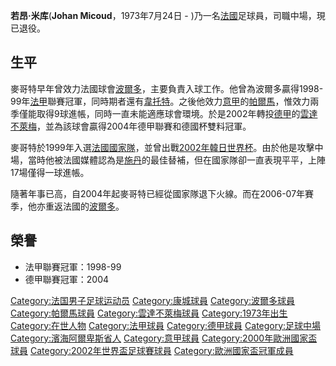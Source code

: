 {{noteTA
|T=zh-hans:若昂·米库;zh-hk:約翰·麥哥特;zh-tw:若昂·米庫;
|G1=足球
|1=zh-hans:若昂·米库;zh-hk:約翰·麥哥特;zh-tw:若昂·米庫;
}}
{{Football player infobox
| playername= 若昂·米库<br />''Johan Micoud''
| fullname= 若昂·米库
| englishfullname= Johan Micoud
| image = [[File:jmicoud.jpg|250px]]
| height = {{height|m=1.85}}
| weight = 77 kg
| nickname =
| dateofbirth = {{birth date and age|1973|7|24}} 
| cityofbirth = [[戛纳|-{zh-hans:戛纳; zh-hant:康城;}-]]
| countryofbirth = {{FRA}} 
| currentclub  = 已退役
| clubnumber = 
| position = [[攻擊中場|攻擊中場]]
| youthyears =
| youthclubs =
| years = 1992-96<br/>1996-00<br/>2000-02<br/>2002-06<br/>2006-08
| clubs = [[AS_Cannes|康城]]<br />[[波爾多足球俱樂部|波爾多]]<br />[[帕爾馬足球俱樂部|帕爾馬]]<br />[[雲達不萊梅|雲達不萊梅]]<br />[[波爾多足球俱樂部|波爾多]]
| caps(goals) = 127 (17)<br />127 (27)<br />47 (9)<br />123 (31)<br />61 (10)
| nationalyears = 1999-04
| nationalteam = {{fb|FRA}}
| nationalcaps(goals) = 17 (1)
| pcupdate = 2008.12.20
| ntupdate = 2006.05.26
}}
'''若昂·米库'''('''Johan Micoud'''，1973年7月24日 - )乃一名[[法國|法國]]足球員，司職中場，現已退役。

==生平==
麥哥特早年曾效力法國球會[[波爾多足球俱樂部|波爾多]]，主要負責入球工作。他曾為波爾多贏得1998-99年[[法甲|法甲]]聯賽冠軍，同時期者還有[[西尔万·维尔托德|韋托特]]。之後他效力[[意甲|意甲]]的[[帕爾馬足球俱樂部|帕爾馬]]，惟效力兩季僅能取得9球進帳，同時一直未能適應球會環境。於是2002年轉投[[德甲|德甲]]的[[雲達不萊梅|雲達不萊梅]]，並為該球會贏得2004年德甲聯賽和德國杯雙料冠軍。

麥哥特於1999年入選[[法國國家足球隊|法國國家隊]]，並曾出戰[[2002年世界盃足球賽|2002年韓日世界杯]]。由於他是攻擊中場，當時他被法國媒體認為是[[施丹|施丹]]的最佳替補，但在國家隊卻一直表現平平，上陣17場僅得一球進帳。

隨著年事已高，自2004年起麥哥特已經從國家隊退下火線。而在2006-07年賽季，他亦重返法國的[[波爾多足球俱樂部|波爾多]]。

==榮譽==
* 法甲聯賽冠軍：1998-99
* 德甲聯賽冠軍：2004

{{2000年歐洲足球錦標賽法國參賽名單}}
{{2002年世界杯足球赛法国参赛名单}}

{{DEFAULTSORT:Micoud, Johan}}
[[Category:法国男子足球运动员|Category:法国男子足球运动员]]
[[Category:康城球員|Category:康城球員]]
[[Category:波爾多球員|Category:波爾多球員]]
[[Category:帕爾馬球員|Category:帕爾馬球員]]
[[Category:雲達不萊梅球員|Category:雲達不萊梅球員]]
[[Category:1973年出生|Category:1973年出生]]
[[Category:在世人物|Category:在世人物]]
[[Category:法甲球員|Category:法甲球員]]
[[Category:德甲球員|Category:德甲球員]]
[[Category:足球中場|Category:足球中場]]
[[Category:濱海阿爾卑斯省人|Category:濱海阿爾卑斯省人]]
[[Category:意甲球員|Category:意甲球員]]
[[Category:2000年歐洲國家盃球員|Category:2000年歐洲國家盃球員]]
[[Category:2002年世界盃足球賽球員|Category:2002年世界盃足球賽球員]]
[[Category:歐洲國家盃冠軍成員|Category:歐洲國家盃冠軍成員]]
